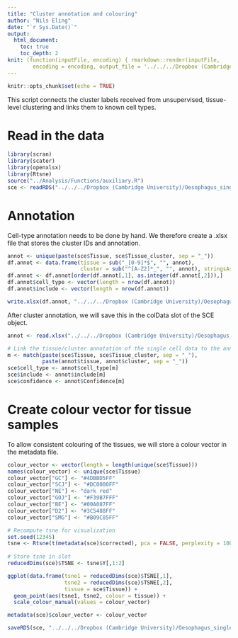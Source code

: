 ```yaml
---
title: "Cluster annotation and colouring"
author: "Nils Eling"
date: "`r Sys.Date()`"
output: 
  html_document:
    toc: true
    toc_depth: 2
knit: (function(inputFile, encoding) { rmarkdown::render(inputFile, 
        encoding = encoding, output_file = '../../../Dropbox (Cambridge University)/Oesophagus_single_cell/Results/Reports/Annotation.html') })
---
```


```r
knitr::opts_chunk$set(echo = TRUE)
```

This script connects the cluster labels received from unsupervised, tissue-level clustering and links them to known cell types.

# Read in the data

```r
library(scran)
library(scater)
library(openxlsx)
library(Rtsne)
source("../Analysis/Functions/auxiliary.R")
sce <- readRDS("../../../Dropbox (Cambridge University)/Oesophagus_single_cell/All_corrected_sce.rds")
```

# Annotation

Cell-type annotation needs to be done by hand.
We therefore create a .xlsx file that stores the cluster IDs and annotation.

```r
annot <- unique(paste(sce$Tissue, sce$Tissue_cluster, sep = "_"))
df.annot <- data.frame(tissue = sub("_[0-9]*$", "", annot),
                       cluster = sub("^[A-Z2]*_", "", annot), stringsAsFactors = FALSE)
df.annot <- df.annot[order(df.annot[,1], as.integer(df.annot[,2])),]
df.annot$cell_type <- vector(length = nrow(df.annot))
df.annot$include <- vector(length = nrow(df.annot))

write.xlsx(df.annot, "../../../Dropbox (Cambridge University)/Oesophagus_single_cell/Additional_files/Cell_type_annotation.xlsx")
```

After cluster annotation, we will save this in the colData slot of the SCE object.

```r
annot <- read.xlsx("../../../Dropbox (Cambridge University)/Oesophagus_single_cell/Additional_files/Cell_type_annotation_v2.xlsx")

# Link the tissue/cluster annotation of the single cell data to the annotation dataframe
m <- match(paste(sce$Tissue, sce$Tissue_cluster, sep = "_"), 
           paste(annot$tissue, annot$cluster, sep = "_"))
sce$cell_type <- annot$cell_type[m]
sce$include <- annot$include[m]
sce$confidence <- annot$Confidence[m]
```

# Create colour vector for tissue samples

To allow consistent colouring of the tissues, we will store a colour vector in the metadata file.

```r
colour_vector <- vector(length = length(unique(sce$Tissue)))
names(colour_vector) <- unique(sce$Tissue)
colour_vector["GC"] <- "#4DBBD5FF"
colour_vector["SCJ"] <- "#DC0000FF"
colour_vector["NE"] <- "dark red"
colour_vector["GOJ"] <- "#F39B7FFF"
colour_vector["BE"] <- "#00A087FF"
colour_vector["D2"] <- "#3C5488FF"
colour_vector["SMG"] <- "#B09C85FF"

# Recompute tsne for visualization
set.seed(12345)
tsne <- Rtsne(t(metadata(sce)$corrected), pca = FALSE, perplexity = 100)
  
# Store tsne in slot
reducedDims(sce)$TSNE <- tsne$Y[,1:2]

ggplot(data.frame(tsne1 = reducedDims(sce)$TSNE[,1],
                  tsne2 = reducedDims(sce)$TSNE[,2],
                  tissue = sce$Tissue)) + 
  geom_point(aes(tsne1, tsne2, colour = tissue)) + 
  scale_colour_manual(values = colour_vector)

metadata(sce)$colour_vector <- colour_vector

saveRDS(sce, "../../../Dropbox (Cambridge University)/Oesophagus_single_cell/All_corrected_sce.rds")
```



